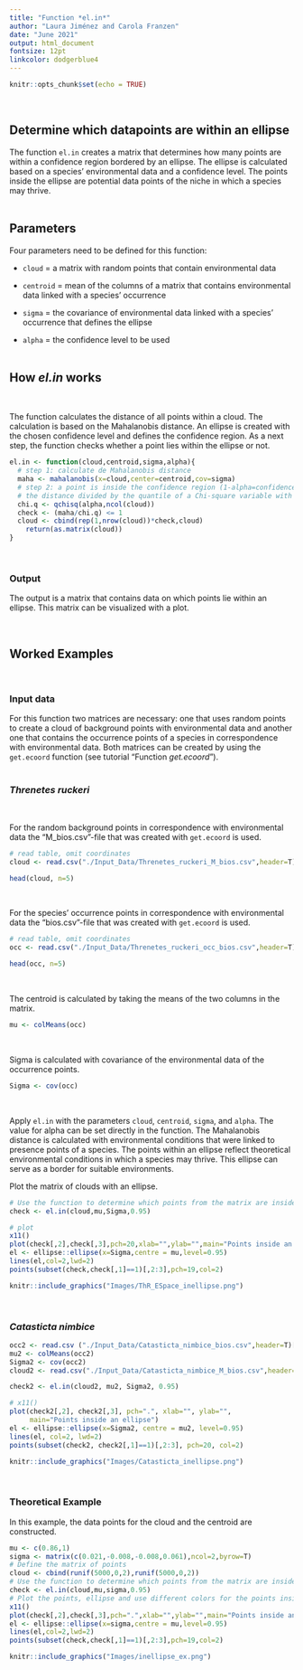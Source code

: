 ```yaml
---
title: "Function *el.in*"
author: "Laura Jiménez and Carola Franzen"
date: "June 2021"
output: html_document
fontsize: 12pt
linkcolor: dodgerblue4
---
```


```r
knitr::opts_chunk$set(echo = TRUE)
```
\
  
## Determine which datapoints are within an ellipse

The function `el.in` creates a matrix that determines how many points are within a confidence region bordered by an ellipse. The ellipse is calculated based on a species' environmental data and a confidence level. The points inside the ellipse are potential data points of the niche in which a species may thrive. 
\
\


## Parameters

Four parameters need to be defined for this function:
\

* `cloud` = a matrix with random points that contain environmental data
\

* `centroid` = mean of the columns of a matrix that contains environmental data linked with a species' occurrence
\

* `sigma` = the covariance of environmental data linked with a species' occurrence that defines the ellipse
\

* `alpha` = the confidence level to be used
\
\

## How *el.in* works
\

The function calculates the distance of all points within a cloud. The calculation is based on the Mahalanobis distance. An ellipse is created with the chosen confidence level and defines the confidence region. As a next step, the function checks whether a point lies within the ellipse or not. 
<!-- needs better explanation? -->

```r
el.in <- function(cloud,centroid,sigma,alpha){
  # step 1: calculate de Mahalanobis distance
  maha <- mahalanobis(x=cloud,center=centroid,cov=sigma)
  # step 2: a point is inside the confidence region (1-alpha=confidence%) if
  # the distance divided by the quantile of a Chi-square variable with k d.f. is less than 1
  chi.q <- qchisq(alpha,ncol(cloud))
  check <- (maha/chi.q) <= 1
  cloud <- cbind(rep(1,nrow(cloud))*check,cloud)
    return(as.matrix(cloud))
}
```
\


### Output

The output is a matrix that contains data on which points lie within an ellipse. This matrix can be visualized with a plot.
\

\

## Worked Examples
\

### Input data

For this function two matrices are necessary: one that uses random points to create a cloud of background points with environmental data and another one that contains the occurrence points of a species in correspondence with environmental data. Both matrices can be created by using the `get.ecoord` function (see tutorial "Function *get.ecoord*").
\
\

### *Threnetes ruckeri*
\

For the random background points in correspondence with environmental data the "M_bios.csv"-file that was created with `get.ecoord` is used.
```r
# read table, omit coordinates
cloud <- read.csv("./Input_Data/Threnetes_ruckeri_M_bios.csv",header=T)[,-(1:2)]
```
```r
head(cloud, n=5)
```

\

For the species' occurrence points in correspondence with environmental data the "bios.csv"-file that was created with `get.ecoord` is used.
```r
# read table, omit coordinates
occ <- read.csv("./Input_Data/Threnetes_ruckeri_occ_bios.csv",header=T)[,-(1:2)]

```
```r
head(occ, n=5)
```

\

The centroid is calculated by taking the means of the two columns in the matrix.
```r
mu <- colMeans(occ)
```
\

Sigma is calculated with covariance of the environmental data of the occurrence points. 
```r
Sigma <- cov(occ)
```
\


Apply `el.in` with the parameters `cloud`, `centroid`, `sigma`, and `alpha`. The value for alpha can be set directly in the function.
The Mahalanobis distance is calculated with environmental conditions that were linked to presence points of a species. The points within an ellipse reflect theoretical environmental conditions in which a species may thrive. This ellipse can serve as a border for suitable environments. 

Plot the matrix of clouds with an ellipse.
```r
# Use the function to determine which points from the matrix are inside the ellipse
check <- el.in(cloud,mu,Sigma,0.95)
```

```r
# plot
x11()
plot(check[,2],check[,3],pch=20,xlab="",ylab="",main="Points inside an ellipse")     
el <- ellipse::ellipse(x=Sigma,centre = mu,level=0.95)
lines(el,col=2,lwd=2)
points(subset(check,check[,1]==1)[,2:3],pch=19,col=2)
```


<!-- Title of all the figure needs to be changed -->
```r
knitr::include_graphics("Images/ThR_ESpace_inellipse.png")
```
\


### *Catasticta nimbice*

```r
occ2 <- read.csv ("./Input_Data/Catasticta_nimbice_bios.csv",header=T)[,-(1:2)]
mu2 <- colMeans(occ2)
Sigma2 <- cov(occ2)
cloud2 <- read.csv("./Input_Data/Catasticta_nimbice_M_bios.csv",header=T)[,-(1:2)]

check2 <- el.in(cloud2, mu2, Sigma2, 0.95)

# x11()
plot(check2[,2], check2[,3], pch=".", xlab="", ylab="", 
     main="Points inside an ellipse")     
el <- ellipse::ellipse(x=Sigma2, centre = mu2, level=0.95)
lines(el, col=2, lwd=2)
points(subset(check2, check2[,1]==1)[,2:3], pch=20, col=2)
```

```r
knitr::include_graphics("Images/Catasticta_inellipse.png")
```
\


### Theoretical Example

In this example, the data points for the cloud and the centroid are constructed.

```r
mu <- c(0.86,1)
sigma <- matrix(c(0.021,-0.008,-0.008,0.061),ncol=2,byrow=T)
# Define the matrix of points
cloud <- cbind(runif(5000,0,2),runif(5000,0,2))
# Use the function to determine which points from the matrix are inside the ellipse
check <- el.in(cloud,mu,sigma,0.95)
# Plot the points, ellipse and use different colors for the points inside/outside the ellipse
x11()
plot(check[,2],check[,3],pch=".",xlab="",ylab="",main="Points inside an ellipse")     
el <- ellipse::ellipse(x=sigma,centre = mu,level=0.95)
lines(el,col=2,lwd=2)
points(subset(check,check[,1]==1)[,2:3],pch=19,col=2)

```

```r
knitr::include_graphics("Images/inellipse_ex.png")
```
